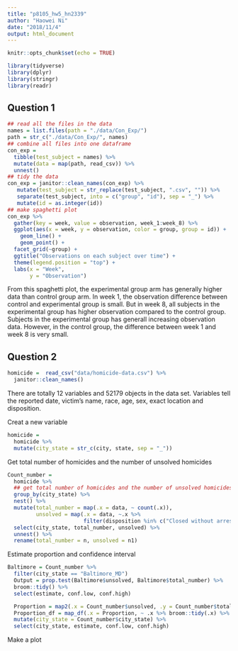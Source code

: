 ```yaml
---
title: "p8105_hw5_hn2339"
author: "Haowei Ni"
date: "2018/11/4"
output: html_document
---
```


```r
knitr::opts_chunk$set(echo = TRUE)
```

```r
library(tidyverse)
library(dplyr)
library(stringr)
library(readr)
```

## Question 1 

```r
## read all the files in the data 
names = list.files(path = "./data/Con_Exp/")
path = str_c("./data/Con_Exp/", names)
## combine all files into one dataframe 
con_exp =
  tibble(test_subject = names) %>% 
  mutate(data = map(path, read_csv)) %>% 
  unnest()
## tidy the data 
con_exp = janitor::clean_names(con_exp) %>% 
   mutate(test_subject = str_replace(test_subject, ".csv", "")) %>% 
   separate(test_subject, into = c("group", "id"), sep = "_") %>% 
   mutate(id = as.integer(id))
## make spaghetti plot
con_exp %>% 
  gather(key = week, value = observation, week_1:week_8) %>% 
  ggplot(aes(x = week, y = observation, color = group, group = id)) +
    geom_line() + 
    geom_point() +
  facet_grid(~group) +
  ggtitle("Observations on each subject over time") +
  theme(legend.position = "top") + 
  labs(x = "Week",
       y = "Observation")
```
From this spaghetti plot, the experimental group arm has generally higher data than control group arm. In week 1, the observation difference between control and experimental group is small. But in week 8, all subjects in the experimental group has higher observation compared to the control group. Subjects in the experimental group has generall increasing observation data. However, in the control group, the difference between week 1 and week 8 is very small. 

## Question 2 

```r
homicide =  read_csv("data/homicide-data.csv") %>% 
  janitor::clean_names()
```
There are totally 12 variables and 52179 objects in the data set. Variables tell the reported date, victim's name, race, age, sex, exact location and disposition. 

Creat a new variable

```r
homicide = 
  homicide %>% 
  mutate(city_state = str_c(city, state, sep = "_")) 
```

Get total number of homicides and the number of unsolved homicides

```r
Count_number = 
  homicide %>%
  ## get total number of homicides and the number of unsolved homicides
  group_by(city_state) %>% 
  nest() %>%
  mutate(total_number = map(.x = data, ~ count(.x)), 
         unsolved = map(.x = data, ~.x %>% 
                        filter(disposition %in% c("Closed without arrest","Open/No arrest")) %>% count())) %>% 
  select(city_state, total_number, unsolved) %>% 
  unnest() %>% 
  rename(total_number = n, unsolved = n1)
```

Estimate proportion and confidence interval 

```r
Baltimore = Count_number %>% 
  filter(city_state == "Baltimore_MD")  
  Output = prop.test(Baltimore$unsolved, Baltimore$total_number) %>% 
  broom::tidy() %>% 
  select(estimate, conf.low, conf.high)
```

```r
  Proportion = map2(.x = Count_number$unsolved, .y = Count_number$total_number, ~ prop.test(.x, .y)) 
  Proportion_df = map_df(.x = Proportion, ~ .x %>% broom::tidy(.x) %>% select(estimate, conf.low, conf.high)) %>% 
  mutate(city_state = Count_number$city_state) %>% 
  select(city_state, estimate, conf.low, conf.high)
```

Make a plot 

```r

```

